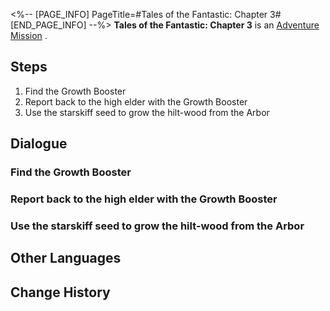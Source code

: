 <%-- [PAGE_INFO]
PageTitle=#Tales of the Fantastic: Chapter 3#
[END_PAGE_INFO] --%>
{{Stub|Dialogue, characters, and location(s)}}
{{Mission Infobox
|id            = 8002232
|title         = 
|image         = Mission Tales of the Fantastic: Chapter 3.png
|type          = Adventure
|event_name    = 
|chapter       = 
|requirements  = 
|summary       = <!--official mission summary from Fate's Atlas-->
|characters    = <!--characters that appear in this mission-->
|startLocation = <!--location as it intially appears on the mission screen-->
|world         = <!--i.e. Penacony-->
|area          = <!--i.e. A Child's Dream-->
|prev          = 
|next          = 
|exp           = 
|credits       = 
|stellarJade   = 
|other         = 
}}
'''Tales of the Fantastic: Chapter 3''' is an [[Adventure Mission]]<!--in [world]-->.

==Steps==
# Find the Growth Booster
# Report back to the high elder with the Growth Booster
# Use the starskiff seed to grow the hilt-wood from the Arbor

<!--
==Gameplay Notes==

--><!--
==Trial Character==

-->
==Dialogue==
{{Stub Dialogue}}
{{Dialogue Start}}
:{{tx}}
{{Dialogue End}}

===Find the Growth Booster===
{{Mission Description|type=adventure|location=<!--to be added-->|update|In Mr. Xiyan's story, the "high elder" takes you to many places in the Luofu to look for the various materials needed to forge the divine weapon... Now this is truly a stereotypical treasure-seeking adventure story.}}
{{Dialogue Start}}
:{{tx}}
{{Dialogue End}}

===Report back to the high elder with the Growth Booster===
{{Mission Description|type=adventure|location=<!--to be added-->|update|In Mr. Xiyan's story, the "high elder" takes you to many places in the Luofu to look for the various materials needed to forge the divine weapon... Now this is truly a stereotypical treasure-seeking adventure story.}}
{{Dialogue Start}}
:{{tx}}
{{Dialogue End}}

===Use the starskiff seed to grow the hilt-wood from the Arbor===
{{Mission Description|type=adventure|location=<!--to be added-->|update|In Mr. Xiyan's story, the "high elder" takes you to many places in the Luofu to look for the various materials needed to forge the divine weapon... Now this is truly a stereotypical treasure-seeking adventure story.}}
{{Dialogue Start}}
:{{tx}}
{{Dialogue End}}

==Other Languages==
{{Other Languages
|en   = Tales of the Fantastic: Chapter 3
|zhs  = 评书奇谭•第三回
|zht  = 評書奇譚•第三回
|ja   = 講談奇譚・第三回
|ko   = 진기한 이야기•제3장
|es   = Narraciones extraordinarias: acto 3
|fr   = Contes fantastiques &mdash; Chapitre 3
|ru   = Чудесные сказания. Глава III
|th   = เรื่องเล่าขานตำนานการผจญภัย: บทที่ 3
|vi   = Kỳ Truyện Bình Thư 3
|de   = Geschichten des Fantastischen &ndash; Kapitel 3
|id   = Dongeng Luar Biasa - Bag. 3
|pt   = Contos do Fantástico - Capítulo 3
}}

==Change History==
{{Change History|1.2}}

